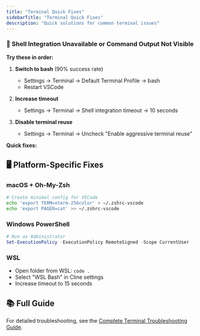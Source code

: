 ```yaml
---
title: "Terminal Quick Fixes"
sidebarTitle: "Terminal Quick Fixes"
description: "Quick solutions for common terminal issues"
---
```


### 🚨 Shell Integration Unavailable or Command Output Not Visible

**Try these in order:**

1. **Switch to bash** (90% success rate)

    - Settings → Terminal → Default Terminal Profile → bash
    - Restart VSCode

2. **Increase timeout**

    - Settings → Terminal → Shell integration timeout → 10 seconds

3. **Disable terminal reuse**
    - Settings → Terminal → Uncheck "Enable aggressive terminal reuse"

**Quick fixes:**

## 🖥️ Platform-Specific Fixes

### macOS + Oh-My-Zsh

```bash
# Create minimal config for VSCode
echo 'export TERM=xterm-256color' > ~/.zshrc-vscode
echo 'export PAGER=cat' >> ~/.zshrc-vscode
```

### Windows PowerShell

```powershell
# Run as Administrator
Set-ExecutionPolicy -ExecutionPolicy RemoteSigned -Scope CurrentUser
```

### WSL

-   Open folder from WSL: `code .`
-   Select "WSL Bash" in Cline settings
-   Increase timeout to 15 seconds

## 📚 Full Guide

For detailed troubleshooting, see the [Complete Terminal Troubleshooting Guide](/troubleshooting/terminal-integration-guide).
